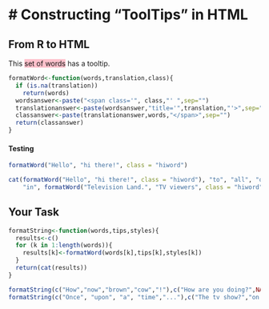 # Constructing “ToolTips” in HTML
============
## From R to HTML
<style>
.hiword {background:pink;}
</style>
This <span class='hiword' title='This one!'>set of words</span> has a tooltip.

```r
formatWord<-function(words,translation,class){
  if (is.na(translation))
    return(words)
  wordsanswer<-paste("<span class='", class,"' ",sep="")
  translationanswer<-paste(wordsanswer,"title='",translation,"'>",sep="")
  classanswer<-paste(translationanswer,words,"</span>",sep="")
  return(classanswer)
}
```
#### Testing
```r
formatWord("Hello", "hi there!", class = "hiword")
```
```r
cat(formatWord("Hello", "hi there!", class = "hiword"), "to", "all", "of", "you", 
    "in", formatWord("Television Land.", "TV viewers", class = "hiword"))
```
## Your Task
```r
formatString<-function(words,tips,styles){
  results<-c()
  for (k in 1:length(words)){
    results[k]<-formatWord(words[k],tips[k],styles[k])
  }
  return(cat(results))
}

formatString(c("How","now","brown","cow","!"),c("How are you doing?",NA,"Why brown?","bovine","enthusiasm"),c("hiword","","brown","blue","hiword"))
formatString(c("Once", "upon", "a", "time","..."),c("The tv show?","on what?","oh","when?","continue the story!"), c("fancyfont", "fancyfont","fancyfont","fancyfont","fancyfont"))
```
<style>
.hiword {background:pink;}
.brown {background:brown;}
.blue {background:lightslateblue;}
.fancyfont {font: oblique 40px cursive;}
</style>
